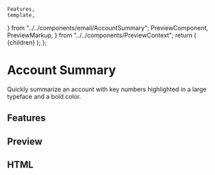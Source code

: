     Features,
    template,
} from "../../components/email/AccountSummary";
    PreviewComponent,
    PreviewMarkup,
} from "../../components/PreviewContext";
    return (
        <PreviewLayout inline={inline} tools>
            {children}
        </PreviewLayout>
    );
};

# Account Summary

Quickly summarize an account with key numbers highlighted in a large typeface and a bold color.

<LinkButton
    href="https://litmus.com/checklist/emails/public/b2133fe"
    target="_blank"
    label="View in Litmus"
/>

## Features

<Features />

## Preview

<PreviewComponent label="accountsummary" Component={AccountSummary} />

## HTML

<PreviewMarkup label="accountsummary" template={template} />
